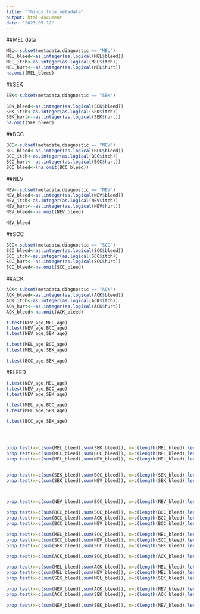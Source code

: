 ```yaml
---
title: "Things_from_metadata"
output: html_document
date: "2023-05-12"
---
```


##MEL data

```r
MEL<-subset(metadata,diagnostic == "MEL")
MEL_bleed<-as.integer(as.logical(MEL$bleed))
MEL_itch<-as.integer(as.logical(MEL$itch))
MEL_hurt<--as.integer(as.logical(MEL$hurt))
na.omit(MEL_bleed)
```


##SEK

```r
SEK<-subset(metadata,diagnostic == "SEK")

SEK_bleed<-as.integer(as.logical(SEK$bleed))
SEK_itch<-as.integer(as.logical(SEK$itch))
SEK_hurt<--as.integer(as.logical(SEK$hurt))
na.omit(SEK_bleed)
```



##BCC

```r
BCC<-subset(metadata,diagnostic == "NEV")
BCC_bleed<-as.integer(as.logical(BCC$bleed))
BCC_itch<-as.integer(as.logical(BCC$itch))
BCC_hurt<--as.integer(as.logical(BCC$hurt))
BCC_bleed<-(na.omit(BCC_bleed))
```



##NEV

```r
NEV<-subset(metadata,diagnostic == "NEV")
NEV_bleed<-as.integer(as.logical(NEV$bleed))
NEV_itch<-as.integer(as.logical(NEV$itch))
NEV_hurt<--as.integer(as.logical(NEV$hurt))
NEV_bleed<-na.omit(NEV_bleed)

NEV_bleed
```


##SCC

```r
SCC<-subset(metadata,diagnostic == "SCC")
SCC_bleed<-as.integer(as.logical(SCC$bleed))
SCC_itch<-as.integer(as.logical(SCC$itch))
SCC_hurt<--as.integer(as.logical(SCC$hurt))
SCC_bleed<-na.omit(SCC_bleed)
```



##ACK


```r
ACK<-subset(metadata,diagnostic == "ACK")
ACK_bleed<-as.integer(as.logical(ACK$bleed))
ACK_itch<-as.integer(as.logical(ACK$itch))
ACK_hurt<--as.integer(as.logical(ACK$hurt))
ACK_bleed<-na.omit(ACK_bleed)
```



```r
t.test(NEV_age,MEL_age)
t.test(NEV_age,BCC_age)
t.test(NEV_age,SEK_age)

t.test(MEL_age,BCC_age)
t.test(MEL_age,SEK_age)

t.test(BCC_age,SEK_age)
```





#BLEED
```r
t.test(NEV_age,MEL_age)
t.test(NEV_age,BCC_age)
t.test(NEV_age,SEK_age)

t.test(MEL_age,BCC_age)
t.test(MEL_age,SEK_age)

t.test(BCC_age,SEK_age)




prop.test(x=c(sum(MEL_bleed),sum(SEK_bleed)), n=c(length(MEL_bleed),length(SEK_bleed)), correct = F)
prop.test(x=c(sum(MEL_bleed),sum(BCC_bleed)), n=c(length(MEL_bleed),length(BCC_bleed)), correct = F)
prop.test(x=c(sum(MEL_bleed),sum(NEV_bleed)), n=c(length(MEL_bleed),length(NEV_bleed)), correct = F)


prop.test(x=c(sum(SEK_bleed),sum(BCC_bleed)), n=c(length(SEK_bleed),length(BCC_bleed)), correct = F)
prop.test(x=c(sum(SEK_bleed),sum(NEV_bleed)), n=c(length(SEK_bleed),length(NEV_bleed)), correct = F)



prop.test(x=c(sum(NEV_bleed),sum(BCC_bleed)), n=c(length(NEV_bleed),length(BCC_bleed)), correct = F)
```



```r
prop.test(x=c(sum(BCC_bleed),sum(SCC_bleed)), n=c(length(BCC_bleed),length(SCC_bleed)), correct = F)
prop.test(x=c(sum(BCC_bleed),sum(ACK_bleed)), n=c(length(BCC_bleed),length(ACK_bleed)), correct = F)
prop.test(x=c(sum(BCC_bleed),sum(NEV_bleed)), n=c(length(BCC_bleed),length(NEV_bleed)), correct = F)
```


```r
prop.test(x=c(sum(MEL_bleed),sum(SCC_bleed)), n=c(length(MEL_bleed),length(SCC_bleed)), correct = F)
prop.test(x=c(sum(SCC_bleed),sum(NEV_bleed)), n=c(length(SCC_bleed),length(NEV_bleed)), correct = F)
prop.test(x=c(sum(SEK_bleed),sum(SCC_bleed)), n=c(length(SEK_bleed),length(SCC_bleed)), correct = F)

prop.test(x=c(sum(ACK_bleed),sum(SCC_bleed)), n=c(length(ACK_bleed),length(SCC_bleed)), correct = F)
```

```r
prop.test(x=c(sum(MEL_bleed),sum(ACK_bleed)), n=c(length(MEL_bleed),length(ACK_bleed)), correct = F)
prop.test(x=c(sum(MEL_bleed),sum(NEV_bleed)), n=c(length(MEL_bleed),length(NEV_bleed)), correct = F)
prop.test(x=c(sum(SEK_bleed),sum(MEL_bleed)), n=c(length(SEK_bleed),length(MEL_bleed)), correct = F)

```


```r
prop.test(x=c(sum(NEV_bleed),sum(ACK_bleed)), n=c(length(NEV_bleed),length(ACK_bleed)), correct = F)
prop.test(x=c(sum(ACK_bleed),sum(SEK_bleed)), n=c(length(ACK_bleed),length(SEK_bleed)), correct = F)

```
```r
prop.test(x=c(sum(NEV_bleed),sum(SEK_bleed)), n=c(length(NEV_bleed),length(SEK_bleed)), correct = F)
```

